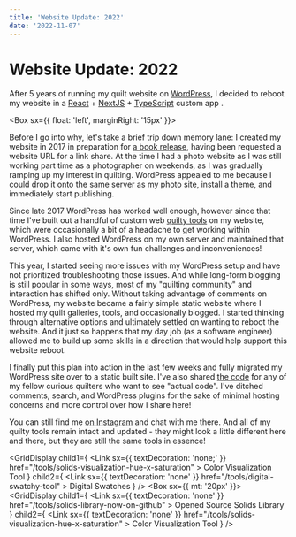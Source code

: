 ```yaml
---
title: 'Website Update: 2022'
date: '2022-11-07'
---
```



# Website Update: 2022

After 5 years of running my quilt website on [WordPress](https://wordpress.com/), I decided to reboot my website in a [React](https://reactjs.org/) + [NextJS](https://nextjs.org/) + [TypeScript](https://www.typescriptlang.org/) custom app .

<Box sx={{ float: 'left', marginRight: '15px' }}>
  <BlogImage src="modernquilts-225x300.jpg" alt="" width="200" height="260" />
</Box>

Before I go into why, let's take a brief trip down memory lane: I created my website in 2017 in preparation for [a book release](/blog/modern-quilts-designs-of-the-new-century),
having been requested a website URL for a link share.
At the time I had a photo website as I was still working part time as a photographer on weekends, as I was gradually ramping up my interest in quilting.
WordPress appealed to me because I could drop it onto the same server as my photo site, install a theme, and immediately start publishing.

Since late 2017 WordPress has worked well enough, however since that time I've built out a handful of custom web [quilty tools](/tools) on my website,
which were occasionally a bit of a headache to get working within WordPress. I also hosted WordPress on my own server and maintained that server,
which came with it's own fun challenges and inconveniences!

This year, I started seeing more issues with my WordPress setup and have not prioritized troubleshooting those issues. And while long-form blogging is still
popular in some ways, most of my "quilting community" and interaction has shifted only.
Without taking advantage of comments on WordPress, my website became
a fairly simple static website where I hosted my quilt galleries, tools, and occasionally blogged. I started thinking through alternative options
and ultimately settled on wanting to reboot the website. And it just so happens that my day job (as a software engineer) allowed me to build up
some skills in a direction that would help support this website reboot.

I finally put this plan into action in the last few weeks and fully migrated my WordPress site over to a static built site.
I've also shared [the code](https://github.com/stephskardal/stephskardalquilts) for any of my fellow curious quilters
who want to see "actual code". I've ditched comments, search, and WordPress plugins for the sake of minimal hosting concerns and more control
over how I share here!

You can still find me [on Instagram](https://instagram.com/stephskardal) and chat with me there. And all of my quilty tools remain
intact and updated - they might look a little
different here and there, but they are still the same tools in essence!

<GridDisplay
  child1={
    <Box>
      <Typography component="h3">
        <Link
          sx={{ textDecoration: 'none;' }}
          href="/tools/solids-visualization-hue-x-saturation"
        >
          Color Visualization Tool
        </Link>
      </Typography>
      <BlogImage src="colorwheel.jpg" width="1200" height="693" />
    </Box>
  }
  child2={
    <Box>
      <Typography component="h3">
        <Link
          sx={{ textDecoration: 'none' }}
          href="/tools/digital-swatchy-tool"
        >
          Digital Swatches
        </Link>
      </Typography>
      <BlogImage src="digital_swatches.jpg" width="1200" height="693" />
    </Box>
  }
/>
<Box sx={{ mt: '20px' }}></Box>
<GridDisplay
  child1={
    <Box>
      <Typography component="h3">
        <Link
          sx={{ textDecoration: 'none' }}
          href="/tools/solids-library-now-on-github"
        >
          Opened Source Solids Library
        </Link>
      </Typography>
      <BlogImage src="randomizetriangles.jpg" width="1200" height="693" />
    </Box>
  }
  child2={
    <Box>
      <Typography component="h3">
        <Link
          sx={{ textDecoration: 'none' }}
          href="/tools/solids-visualization-hue-x-saturation"
        >
          Color Visualization Tool
        </Link>
      </Typography>
      <BlogImage src="swatches.jpg" width="1200" height="693" />
    </Box>
  }
/>
